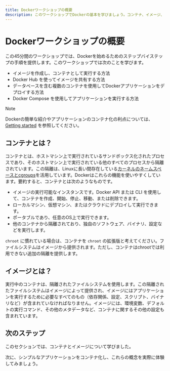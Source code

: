 ```yaml
---
title: Dockerワークショップの概要
description: このワークショップでDockerの基本を学びましょう。コンテナ、イメージ、そして最初のアプリケーションをコンテナ化する方法について学びます。
---
```


# Dockerワークショップの概要

この45分間のワークショップでは、Dockerを始めるためのステップバイステップの手順を提供します。このワークショップでは次のことを学びます。

- イメージを作成し、コンテナとして実行する方法
- Docker Hub を使ってイメージを共有する方法
- データベースを含む複数のコンテナを使用してDockerアプリケーションをデプロイする方法
- Docker Compose を使用してアプリケーションを実行する方法

> [!NOTE]
>
> Dockerの簡単な紹介やアプリケーションのコンテナ化の利点については、
> [Getting started](https://docs.docker.com/get-started/introduction/) を参照してください。

## コンテナとは？

コンテナとは、ホストマシン上で実行されているサンドボックス化されたプロセスであり、そのホストマシン上で実行されている他のすべてのプロセスから隔離されています。この隔離は、Linuxに長い間存在している[カーネルのネームスペースとcgroups](https://medium.com/@saschagrunert/demystifying-containers-part-i-kernel-space-2c53d6979504)を活用しています。Dockerはこれらの機能を使いやすくしています。要約すると、コンテナとは次のようなものです。

- イメージの実行可能なインスタンスです。Docker API または CLI を使用して、コンテナを作成、開始、停止、移動、または削除できます。
- ローカルマシン、仮想マシン、またはクラウドにデプロイして実行できます。
- ポータブルであり、任意のOS上で実行できます。
- 他のコンテナから隔離されており、独自のソフトウェア、バイナリ、設定などを実行します。

`chroot` に慣れている場合は、コンテナを `chroot` の拡張版と考えてください。ファイルシステムはイメージから提供されます。ただし、コンテナはchrootでは利用できない追加の隔離を提供します。

## イメージとは？

実行中のコンテナは、隔離されたファイルシステムを使用します。この隔離されたファイルシステムはイメージによって提供され、イメージにはアプリケーションを実行するために必要なすべてのもの（依存関係、設定、スクリプト、バイナリなど）が含まれていなければなりません。イメージには、環境変数、デフォルトの実行コマンド、その他のメタデータなど、コンテナに関するその他の設定も含まれています。

## 次のステップ

このセクションでは、コンテナとイメージについて学びました。

次に、シンプルなアプリケーションをコンテナ化し、これらの概念を実際に体験してみましょう。
